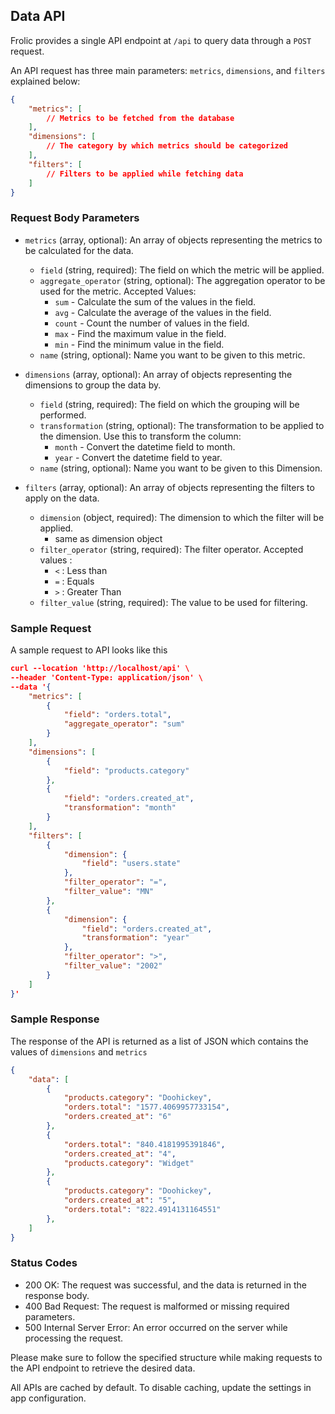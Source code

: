 ## Data API

Frolic provides a single API endpoint at `/api` to query data through a `POST` request.

An API request has three main parameters: `metrics`, `dimensions`, and `filters` explained below:

```json
{
    "metrics": [
        // Metrics to be fetched from the database
    ],
    "dimensions": [
        // The category by which metrics should be categorized
    ],
    "filters": [
        // Filters to be applied while fetching data
    ]
}
```

### Request Body Parameters

- `metrics` (array, optional): An array of objects representing the metrics to be calculated for the data.
  - `field` (string, required): The field on which the metric will be applied.
  - `aggregate_operator` (string, optional): The aggregation operator to be used for the metric. Accepted Values:
    - `sum` - Calculate the sum of the values in the field.
    - `avg` - Calculate the average of the values in the field.
    - `count` - Count the number of values in the field.
    - `max` - Find the maximum value in the field.
    - `min` - Find the minimum value in the field.
  - `name` (string, optional): Name you want to be given to this metric.

- `dimensions` (array, optional): An array of objects representing the dimensions to group the data by.
  - `field` (string, required): The field on which the grouping will be performed.
  - `transformation` (string, optional): The transformation to be applied to the dimension. Use this to transform the column:
    - `month` - Convert the datetime field to month.
    - `year` - Convert the datetime field to year.
  - `name` (string, optional): Name you want to be given to this Dimension.

- `filters` (array, optional): An array of objects representing the filters to apply on the data.
  - `dimension` (object, required): The dimension to which the filter will be applied.
    - same as dimension object
  - `filter_operator` (string, required): The filter operator. Accepted values : 
    - `<` : Less than
    - `=` : Equals
    - `>` : Greater Than
  - `filter_value` (string, required): The value to be used for filtering.

### Sample Request

A sample request to API looks like this

```json
curl --location 'http://localhost/api' \
--header 'Content-Type: application/json' \
--data '{
    "metrics": [
        {
            "field": "orders.total",
            "aggregate_operator": "sum"
        }
    ],
    "dimensions": [
        {
            "field": "products.category"
        },
        {
            "field": "orders.created_at",
            "transformation": "month"
        }
    ],
    "filters": [
        {
            "dimension": {
                "field": "users.state"
            },
            "filter_operator": "=",
            "filter_value": "MN"
        },
        {
            "dimension": {
                "field": "orders.created_at",
                "transformation": "year"
            },
            "filter_operator": ">",
            "filter_value": "2002"
        }
    ]
}'
```

### Sample Response

The response of the API is returned as a list of JSON which contains the values of `dimensions` and `metrics`

```json
{
    "data": [
        {
            "products.category": "Doohickey",
            "orders.total": "1577.4069957733154",
            "orders.created_at": "6"
        },
        {
            "orders.total": "840.4181995391846",
            "orders.created_at": "4",
            "products.category": "Widget"
        },
        {
            "products.category": "Doohickey",
            "orders.created_at": "5",
            "orders.total": "822.4914131164551"
        },
    ]
}
```

### Status Codes
- 200 OK: The request was successful, and the data is returned in the response body.
- 400 Bad Request: The request is malformed or missing required parameters.
- 500 Internal Server Error: An error occurred on the server while processing the request.

Please make sure to follow the specified structure while making requests to the API endpoint to retrieve the desired data.


 
<Callout type="warning" emoji="⚠️">
  All APIs are cached by default. To disable caching, update the settings in app configuration.
</Callout>